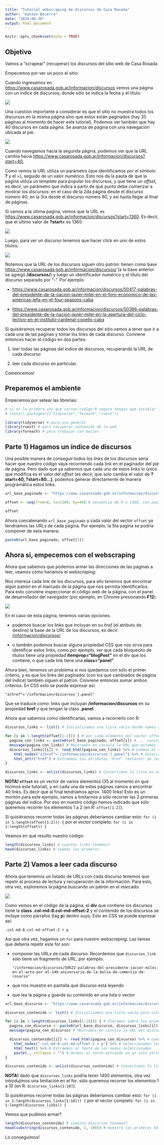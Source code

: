 ```yaml
---
title: "Tutorial webscraping de discursos de Casa Rosada"
author: "Gaston Becerra"
date: "2024-08-30"
output: html_document
---
```


```r
knitr::opts_chunk$set(echo = TRUE)
```

## Objetivo

Vamos a "scrapear" (recuperar) los discursos del sitio web de Casa Rosada

Empecemos por ver un poco el sitio:

Cuando ingresamos en <https://www.casarosada.gob.ar/informacion/discursos> vemos una página con un índice de discursos, donde sólo se indica la fecha y el título:

![](pics/indice.png)

Una cuestión importante a considerar es que el sitio no muestra todos los discursos en la misma página sino que estos están paginados (hay 35 páginas al momento de hacer este tutorial). Podemos ver también que hay 40 discursos en cada página. Se avanza de página con una navegación ubicada al pie:

![](pics/paginador.png)

Cuando navegamos hacia la segunda página, podemos ver que la URL cambia hacia <https://www.casarosada.gob.ar/informacion/discursos?start=40.>

Como vemos la URL utiliza un parámetro (que identificamos por el símbolo **?** y el =), seguido de un valor numérico. Esto nos da la pauta de que la página utiliza un *template* para popular los discursos, y que tiene un *offset*, es decir, un parámetro que indica a partir de qué punto debe comenzar a mostrar los discursos: en el caso de la 2da página desde el discurso número 40; en la 3ra desde el discurso número 80, y asi hasta llegar al final de páginas.

Si vamos a la última pagina, vemos que la URL es <https://www.casarosada.gob.ar/informacion/discursos?start=1360>. Es decir, que el último valor de **?start=** es 1360.

![](pics/ultima.png)

Luego, para ver un discurso tenemos que hacer click en uno de estos títulos:

![](pics/discurso.png)

Notemos que la URL de los discursos siguen otro patrón: tienen como base <https://www.casarosada.gob.ar/informacion/discursos/> (a la base anterior se agregó **/discursos/**) y luego un identificador numérico y el título del discurso separado por "-". Por ejemplo:

-   <https://www.casarosada.gob.ar/informacion/discursos/50417-palabras-del-presidente-de-la-nacion-javier-milei-en-el-foro-economico-de-las-americas-iefa-en-el-four-seasons-caba>

-   <https://www.casarosada.gob.ar/informacion/discursos/50386-palabras-del-presidente-de-la-nacion-javier-milei-en-la-apertura-del-ciclo-lectivo-en-el-instituto-cardenal-copello-caba>

Si quisiéramos recuperar todos los discursos del sitio vamos a tener que ir a cada una de las páginas y tomar los links de cada discurso. Conviene entonces hacer el código en dos partes:

1) leer todas las páginas del índice de discursos, recuperando la URL de cada discurso

2) leer cada discurso en particular.

Comencemos!

## Preparemos el ambiente

Empecemos por setear las librerias:

```r

# si es la primera vez que corren codigo R seguro tengan que instalar librerias
# install.packages(c("tidyverse","foreach","rvest"))

library(tidyverse) # para uso general
library(rvest) # para recuperar contenido de la web
library(foreach) # para trabajar con bucles

```

## Parte 1) Hagamos un índice de discursos

Una posible manera de conseguir todos los links de los discursos sería hacer que nuestro código vaya recorriendo cada link en el paginador del pie de página. Pero dado que ya sabemos que cada uno de estos links lo único que modifica es el valor del *offset* (es decir, que solo cambia el valor de **?start=40, ?start=80...)**, podemos generar directamente de manera programática estos links.

```r

url_base_paginado <- "https://www.casarosada.gob.ar/informacion/discursos?start="

offset <- seq(from=0, to=1360, by=40) # secuencia de 0 a 1360, con pasitos de 40

offset

```

Ahora concatenando `url_base_paginado` y cada valor del vector `offset` ya tendríamos las URLs de cada página. Por ejemplo, la 5ta pagina se podría componer de esta manera:

```r

paste0(url_base_paginado, offset[5])
```

## Ahora si, empecemos con el webscraping

Ahora que sabemos que podemos armar las direcciones de las páginas a leer, veamos cómo haríamos el *webscraping*.

Nos interesa cada link de los discursos, para ello tenemos que encontrar algún patrón en el marcado de la página que nos permita identificarlos. Para esto conviene inspeccionar el código web de la página, con el panel de desarrollador del navegador (por ejemplo, en Chrome presionando **F12**):

![](pics/link.png)

En el caso de esta página, tenemos varias opciones:

-   podemos buscar los links que incluyan en su *href* (el atributo de destino) la base de la URL de los discursos, es decir: [/informacion/discursos/](https://www.casarosada.gob.ar/informacion/discursos/){.uri}

-   o también podemos buscar alguna propiedad CSS que nos sirva para identificar estos links, como por ejemplo, ver que cada bloquecito de títulos tiene una propiedad **itemprop="blogPost"** en el div que los contiene, o que cada link tiene una **class="panel"**

Ahora bien, tenemos un problema si nos quedamos con sólo el primer criterio, y es que los links del paginador (con los que cambiados de página del índice) también siguen el patron. Conviene entonces sumar ambos criterios. En CSS esto se puede expresar así:

`"a[href^='/informacion/discursos'].panel"`

Que se traduce como: links que incluyan **/informacion/discursos** en su propiedad **href** y que tengan la class **.panel**.

Ahora que sabemos como identificarlas, vamos a recorrerlo con R:

```r

discursos_links <- list() # Inicializamos una lista vacía donde vamos a guardar los enlaces de los discursos de las distintas páginas

for (i in 1:length(offset[1:2])) { # por cada elemento del vector offset (VER NOTA ABAJO!) ...
  pagina_con_links <- paste0(url_base_paginado, offset[i]) # ... construimos la URL completa ...
  message(pagina_con_links) # Mostramos en consola la URL que estamos leyendo, para ver como venimos
  discursos_links[[i]] <- read_html(pagina_con_links) %>% # Leemos el contenido HTML de la página
    html_nodes("a[href^='/informacion/discursos'].panel") %>% # Seleccionamos los nodos (pedazos de codigo) que corresponden a enlaces de discursos
    html_attr("href") # Extraemos los atributos 'href' (enlaces) de los nodos seleccionados
}

discursos_links <- unlist(discursos_links) # Convertimos la lista en un vector

```

**NOTA! `offset`** es un vector de varios elementos (35 al momento en que hicimos este tutorial), y en cada una de estas páginas vamos a encontrar 40 links. Es decir que al final tendríamos aprox. 1400 links! Esto es un montón para este ejemplo, vamos a limitarnos a sólo recorrer las 2 primeras páginas del índice. Por eso en nuestro código hemos indicado que sólo queremos recorrer los elementos 1 a 2 (en R: `offset[1:2]`).

Si quisiéramos recorrer todas las páginas deberíamos cambiar esto: `for (i in 1:length(offset[1:2])) {` por el vector completo: `for (i in 1:length(offset)) {`

Veamos en qué resulto nuestro código:

```r

length(discursos_links) # cuantos links tenemos?
head(discursos_links) # veamos los primeros

```

## Parte 2) Vamos a leer cada discurso

Ahora que tenemos un listado de URLs con cada discurso tenemos que repetir el proceso de lectura y recuperación de la información. Para esto, otra vez, exploremos la página buscando un patrón en el marcado:

![](pics/discurso2.png)

Como vemos en el código de la página, el **div** que contiene los discursos tiene la **class** **.col-md-8.col-md-offset-2** y el contenido de los discursos se incluye como párrafos (tag **p**) dentro suyo. Esto en CSS se puede expresar así:

`.col-md-8.col-md-offset-2 > p`

Así que otra vez, hagamos un `for` para nuestro *webscraping**.*** Las tareas que debería repetir este for son:

-   componer las URLs de cada discurso: Recordemos que `discursos_link` sólo tiene un fragmento de URL, por ejemplo:

    ```         
    "/informacion/discursos/50622-palabras-del-presidente-javier-milei-en-el-acto-por-el-140-aniversario-de-la-bolsa-de-comercio-de-rosario"
    ```

-   que nos muestre en pantalla qué discurso está leyendo

-   que lea la página y guarde su contenido en una lista o vector

```r

url_base_discurso <- "https://www.casarosada.gob.ar/informacion/discursos" # URL base para acceder a cada discurso

discursos_contenido <- list() # Inicializamos una lista vacía para colectar el contenido de los discursos

for (i in 1:length(discursos_links[1:10])) { # Iteramos sobre los primeros 10 enlaces de discursos (VER NOTA ABAJO!) ...
  pagina_con_discurso <- paste0(url_base_discurso, discursos_links[i]) # Construimos la URL completa para cada discurso
  message(pagina_con_discurso) # Mostramos en consola la URL del discurso actual

  discursos_contenido[[i]] <- read_html(pagina_con_discurso) %>% # Leemos el contenido HTML de la página del discurso
    html_nodes(".col-md-8.col-md-offset-2 > p") %>% # Seleccionamos los párrafos dentro de la columna principal de la página
    html_text() %>% # Extraemos el texto de los nodos seleccionados
    paste(., collapse = "") # Unimos el texto extraído en un solo string
}

discursos_contenido <- unlist(discursos_contenido) # Convertimos la lista de discursos en un vector plano de textos

```

**NOTA!** dado que `discursos_links` podría tener 1400 elementos, otra vez introdujimos una limitación en el for: sólo queremos recorrer los elementos 1 a 10 (en R: `discursos_links[1:10]`).

Si quisiéramos recorrer todas las páginas deberíamos cambiar esto: `for (i in 1:length(discursos_links[1:10])) {` por el vector completo: `for (i in 1:length(discursos_links)) {`

Vemos que pudimos armar?

```r

length(discursos_contenido) # cuantos discursos tenemos?
head(substring(discursos_contenido, 1, 100)) # muestra los primeros 50 caracteres de los primeros elementos

```

Lo conseguimos!
